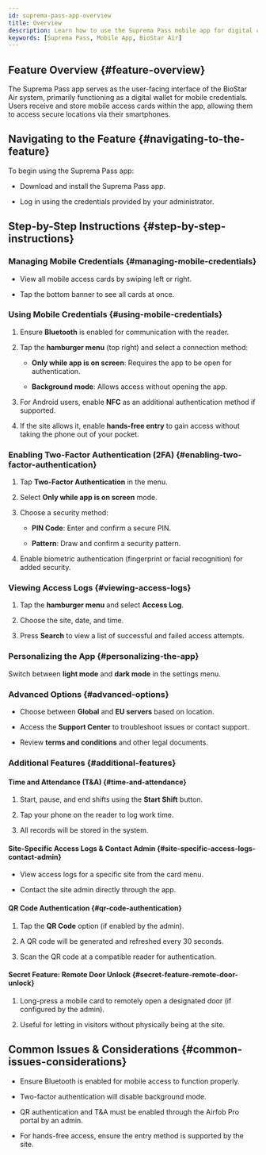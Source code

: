 ```yaml
---
id: suprema-pass-app-overview
title: Overview
description: Learn how to use the Suprema Pass mobile app for digital credentials, access control, two-factor authentication, QR codes, time attendance, and remote door unlocking in BioStar Air.
keywords: [Suprema Pass, Mobile App, BioStar Air]
---
```



## Feature Overview {#feature-overview}

The Suprema Pass app serves as the user-facing interface of the BioStar Air system, primarily functioning as a digital wallet for mobile credentials. Users receive and store mobile access cards within the app, allowing them to access secure locations via their smartphones.

<CustomerNote />


## Navigating to the Feature {#navigating-to-the-feature}

To begin using the Suprema Pass app:

* Download and install the Suprema Pass app.

* Log in using the credentials provided by your administrator.


## Step-by-Step Instructions {#step-by-step-instructions}

### Managing Mobile Credentials {#managing-mobile-credentials}

* View all mobile access cards by swiping left or right.

* Tap the bottom banner to see all cards at once.

### Using Mobile Credentials {#using-mobile-credentials}

1. Ensure **Bluetooth** is enabled for communication with the reader.

1. Tap the **hamburger menu** (top right) and select a connection method:

   * **Only while app is on screen**: Requires the app to be open for authentication.

   * **Background mode**: Allows access without opening the app.

1. For Android users, enable **NFC** as an additional authentication method if supported.

1. If the site allows it, enable **hands-free entry** to gain access without taking the phone out of your pocket.

### Enabling Two-Factor Authentication (2FA) {#enabling-two-factor-authentication}

1. Tap **Two-Factor Authentication** in the menu.

1. Select **Only while app is on screen** mode.

1. Choose a security method:

   * **PIN Code**: Enter and confirm a secure PIN.

   * **Pattern**: Draw and confirm a security pattern.

1. Enable biometric authentication (fingerprint or facial recognition) for added security.

### Viewing Access Logs {#viewing-access-logs}

1. Tap the **hamburger menu** and select **Access Log**.

1. Choose the site, date, and time.

1. Press **Search** to view a list of successful and failed access attempts.

### Personalizing the App {#personalizing-the-app}

Switch between **light mode** and **dark mode** in the settings menu.

### Advanced Options {#advanced-options}

* Choose between **Global** and **EU servers** based on location.

* Access the **Support Center** to troubleshoot issues or contact support.

* Review **terms and conditions** and other legal documents.

### Additional Features {#additional-features}

#### Time and Attendance (T&A) {#time-and-attendance}

1. Start, pause, and end shifts using the **Start Shift** button.

1. Tap your phone on the reader to log work time.

1. All records will be stored in the system.

#### Site-Specific Access Logs & Contact Admin {#site-specific-access-logs-contact-admin}

* View access logs for a specific site from the card menu.

* Contact the site admin directly through the app.

#### QR Code Authentication {#qr-code-authentication}

1. Tap the **QR Code** option (if enabled by the admin).

1. A QR code will be generated and refreshed every 30 seconds.

1. Scan the QR code at a compatible reader for authentication.

#### Secret Feature: Remote Door Unlock {#secret-feature-remote-door-unlock}

1. Long-press a mobile card to remotely open a designated door (if configured by the admin).

1. Useful for letting in visitors without physically being at the site.


## Common Issues & Considerations {#common-issues-considerations}

* Ensure Bluetooth is enabled for mobile access to function properly.

* Two-factor authentication will disable background mode.

* QR authentication and T&A must be enabled through the Airfob Pro portal by an admin.

* For hands-free access, ensure the entry method is supported by the site.